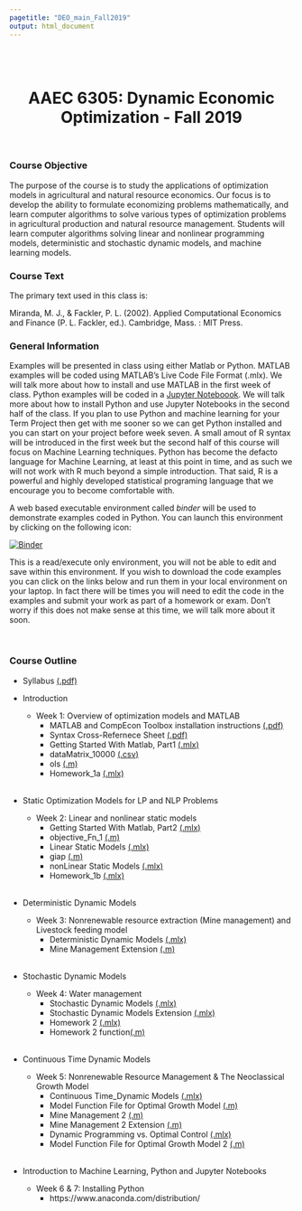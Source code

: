 ```yaml
---
pagetitle: "DEO_main_Fall2019"
output: html_document
---
```

<br>
<br>

<center>
# **AAEC 6305: Dynamic Economic Optimization** - Fall 2019  
</center>

<br>

### Course Objective

The purpose of the course is to study the applications of optimization models in agricultural and natural resource economics. Our focus is to develop the ability to formulate economizing problems mathematically, and learn computer algorithms to solve various types of optimization problems in agricultural production and natural resource management. Students will learn computer algorithms solving linear and nonlinear programming models, deterministic and stochastic dynamic models, and machine learning models.

### Course Text

The primary text used in this class is:

Miranda, M. J., & Fackler, P. L. (2002). Applied Computational Economics and Finance (P. L. Fackler, ed.). Cambridge, Mass. : MIT Press.
  
### General Information

Examples will be presented in class using either Matlab or Python. MATLAB examples will be coded using MATLAB's Live Code File Format (.mlx). We will talk more about how to install and use MATLAB in the first week of class. Python examples will be coded in a [Jupyter Noteboook](https://jupyter.org/). We will talk more about how to install Python and use Jupyter Notebooks in the second half of the class. If you plan to use Python and machine learning for your Term Project then get with me sooner so we can get Python installed and you can start on your project before week seven. A small amout of R syntax will be introduced in the first week but the second half of this course will focus on Machine Learning techniques. Python has become the defacto language for Machine Learning, at least at this point in time, and as such we will not work with R much beyond a simple introduction. That said, R is a powerful and highly developed statistical programing language that we encourage you to become comfortable with.

A web based executable environment called *binder* will be used to demonstrate examples coded in Python. You can launch this environment by clicking on the following icon:  
  
[![Binder](https://mybinder.org/badge_logo.svg)](https://mybinder.org/v2/gh/malooney/Dynamic_Economic_Optimization_Fall2019/master?urlpath=lab)

This is a read/execute only environment, you will not be able to edit and save within this environment. If you wish to download the code examples you can click on the links below and run them in your local environment on your laptop. In fact there will be times you will need to edit the code in the examples and submit your work as part of a homework or exam. Don't worry if this does not make sense at this time, we will talk more about it soon.

<br>

### Course Outline

* Syllabus [(.pdf)](Optim_Class_Fall2019/Syllabus _AAEC6305_Fall2019.pdf)  

* Introduction 
<br>
   *  Week 1: Overview of optimization models and MATLAB  
      * MATLAB and CompEcon Toolbox installation instructions [(.pdf)](Optim_Class_Fall2019/softwareInstall/install_MATLAB_COMPECON.pdf)  
      * Syntax Cross-Refernece Sheet [(.pdf)](Optim_Class_Fall2019/xRef/xRef_Matlab_Python_R.pdf)  
      * Getting Started With Matlab, Part1 [(.mlx)](Optim_Class_Fall2019/GettingStartedWithMatlab_Part1.mlx)
      * dataMatrix_10000 [(.csv)](Optim_Class_Fall2019/dataMatrix_10000.csv)
      * ols [(.m)](Optim_Class_Fall2019/ols.m)
      * Homework_1a [(.mlx)](Optim_Class_Fall2019/Homework_1a.mlx)  
<br>
* Static Optimization Models for LP and NLP Problems
<br>
   *  Week 2: Linear and nonlinear static models 
      * Getting Started With Matlab, Part2 [(.mlx)](Optim_Class_Fall2019/GettingStartedWithMatlab_Part2.mlx)
      * objective_Fn_1 [(.m)](Optim_Class_Fall2019/objective_Fn_1.m)
      * Linear Static Models [(.mlx)](Optim_Class_Fall2019/LinearStaticModels.mlx)
      * giap [(.m)](Optim_Class_Fall2019/giap.m)
      * nonLinear Static Models [(.mlx)](Optim_Class_Fall2019/nonLinearStaticModels.mlx)
      *  Homework_1b [(.mlx)](Optim_Class_Fall2019/Homework_1b.mlx)  
<br>
* Deterministic Dynamic Models  
   *  Week 3: Nonrenewable resource extraction (Mine management) and Livestock feeding model
      *  Deterministic Dynamic Models [(.mlx)](Optim_Class_Fall2019/Deterministic_Dynamic_Models.mlx)  
      *   Mine Management Extension [(.m)](Optim_Class_Fall2019/mineExt.m)  
<br>
* Stochastic Dynamic Models  
    *  Week 4: Water management
         *   Stochastic Dynamic Models [(.mlx)](Optim_Class_Fall2019/Stochastic_Dynamic_Models.mlx)
         *   Stochastic Dynamic Models Extension [(.mlx)](Optim_Class_Fall2019/Stochastic_Dynamic_Models_CD.mlx)
         *   Homework 2 [(.mlx)](Optim_Class_Fall2019/Homework_2.mlx)  
         *   Homework 2 function[(.m)](Optim_Class_Fall2019/HW2_function.m)  
<br>
* Continuous Time Dynamic Models  
    *  Week 5: Nonrenewable Resource Management & The Neoclassical Growth Model
         *   Continuous Time_Dynamic Models [(.mlx)](Optim_Class_Fall2019/Continuous_Time_Dynamic_Models.mlx)  
         *   Model Function File for Optimal Growth Model [(.m)](Optim_Class_Fall2019/mfsc01.m)  
         *   Mine Management 2 [(.m)](Optim_Class_Fall2019/mining2.m)  
         *   Mine Management 2 Extension [(.m)](Optim_Class_Fall2019/mining2_cd.m) 
         *   Dynamic Programming vs. Optimal Control [(.mlx)](Optim_Class_Fall2019/Dynamic_Programming_vs_Optimal_Control.mlx)  
         *   Model Function File for Optimal Growth Model 2 [(.m)](Optim_Class_Fall2019/mfsc01.m)  
<br>

* Introduction to Machine Learning, Python and Jupyter Notebooks
    *  Week 6 & 7: Installing Python
         *   https://www.anaconda.com/distribution/
<br>
<br>
<br>
<br>
<br>
<br>
<br>
<br>
<br>
<br>
